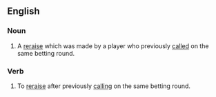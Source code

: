 ==English==

===Noun===
{{en-noun|sg=[[limp]] [[reraise]]|-}}

# {{poker slang}} A [[reraise]] which was made by a player who previously [[called]] on the same betting round.

===Verb===
{{en-verb|inf=[[limp]] [[reraise]]|limp reraises|limp reraising|limp reraised}}

# {{poker slang}} To [[reraise]] after previously [[calling]] on the same betting round.